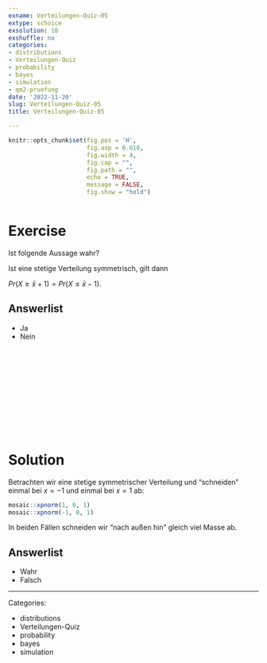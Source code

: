 ```yaml
---
exname: Verteilungen-Quiz-05
extype: schoice
exsolution: 10
exshuffle: no
categories:
- distributions
- Verteilungen-Quiz
- probability
- bayes
- simulation
- qm2-pruefung
date: '2022-11-20'
slug: Verteilungen-Quiz-05
title: Verteilungen-Quiz-05

---
```






```r
knitr::opts_chunk$set(fig.pos = 'H',
                      fig.asp = 0.618,
                      fig.width = 4,
                      fig.cap = "", 
                      fig.path = "",
                      echo = TRUE,
                      message = FALSE,
                      fig.show = "hold")



```






# Exercise

Ist folgende Aussage wahr?

Ist eine stetige Verteilung symmetrisch, gilt dann

$Pr(X \ge \bar{x} + 1) = Pr(X \le \bar{x} - 1)$.


Answerlist
----------
* Ja
* Nein



</br>
</br>
</br>
</br>
</br>
</br>
</br>
</br>
</br>
</br>

# Solution

Betrachten wir eine stetige symmetrischer Verteilung
und "schneiden" einmal bei $x=-1$ und einmal bei $x=1$ ab:

```r
mosaic::xpnorm(1, 0, 1)
mosaic::xpnorm(-1, 0, 1)
```


In beiden Fällen schneiden wir "nach außen hin" gleich viel Masse ab.


Answerlist
----------




* Wahr
* Falsch




---

Categories: 

- distributions
- Verteilungen-Quiz
- probability
- bayes
- simulation

